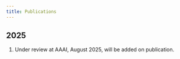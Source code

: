 ```yaml
---
title: Publications
---
```


## 2025
1. Under review at AAAI, August 2025, will be added on publication.
